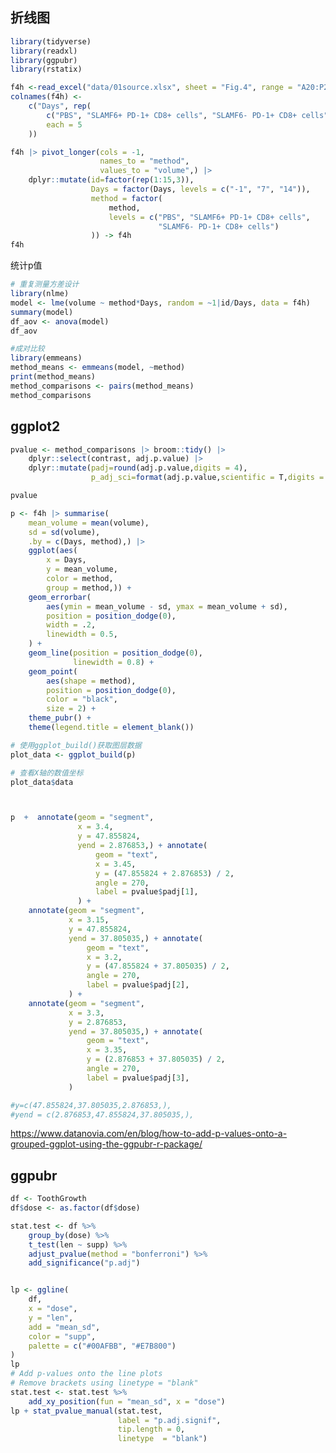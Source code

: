 

## 折线图

```r
library(tidyverse)
library(readxl)
library(ggpubr)
library(rstatix)
```



```r
f4h <-read_excel("data/01source.xlsx", sheet = "Fig.4", range = "A20:P23")
colnames(f4h) <-
    c("Days", rep(
        c("PBS", "SLAMF6+ PD-1+ CD8+ cells", "SLAMF6- PD-1+ CD8+ cells"),
        each = 5
    ))

f4h |> pivot_longer(cols = -1,
                    names_to = "method",
                    values_to = "volume",) |>
    dplyr::mutate(id=factor(rep(1:15,3)),
                  Days = factor(Days, levels = c("-1", "7", "14")),
                  method = factor(
                      method,
                      levels = c("PBS", "SLAMF6+ PD-1+ CD8+ cells",
                                 "SLAMF6- PD-1+ CD8+ cells")
                  )) -> f4h
f4h
```

统计p值

```r
# 重复测量方差设计
library(nlme)
model <- lme(volume ~ method*Days, random = ~1|id/Days, data = f4h)
summary(model)
df_aov <- anova(model)
df_aov

#成对比较
library(emmeans)
method_means <- emmeans(model, ~method)  
print(method_means)  
method_comparisons <- pairs(method_means)  
method_comparisons
```

## ggplot2

```r
pvalue <- method_comparisons |> broom::tidy() |> 
    dplyr::select(contrast, adj.p.value) |> 
    dplyr::mutate(padj=round(adj.p.value,digits = 4),
                  p_adj_sci=format(adj.p.value,scientific = T,digits = 4))

pvalue

p <- f4h |> summarise(
    mean_volume = mean(volume),
    sd = sd(volume),
    .by = c(Days, method),) |>
    ggplot(aes(
        x = Days,
        y = mean_volume,
        color = method,
        group = method,)) +
    geom_errorbar(
        aes(ymin = mean_volume - sd, ymax = mean_volume + sd),
        position = position_dodge(0),
        width = .2,
        linewidth = 0.5,
    ) +
    geom_line(position = position_dodge(0),
              linewidth = 0.8) +
    geom_point(
        aes(shape = method),
        position = position_dodge(0),
        color = "black",
        size = 2) +
    theme_pubr() +
    theme(legend.title = element_blank())

# 使用ggplot_build()获取图层数据
plot_data <- ggplot_build(p)

# 查看X轴的数值坐标
plot_data$data



p  +  annotate(geom = "segment",
               x = 3.4,
               y = 47.855824,
               yend = 2.876853,) + annotate(
                   geom = "text",
                   x = 3.45,
                   y = (47.855824 + 2.876853) / 2,
                   angle = 270,
                   label = pvalue$padj[1],
               ) +
    annotate(geom = "segment",
             x = 3.15,
             y = 47.855824,
             yend = 37.805035,) + annotate(
                 geom = "text",
                 x = 3.2,
                 y = (47.855824 + 37.805035) / 2,
                 angle = 270,
                 label = pvalue$padj[2],
             ) +
    annotate(geom = "segment",
             x = 3.3,
             y = 2.876853,
             yend = 37.805035,) + annotate(
                 geom = "text",
                 x = 3.35,
                 y = (2.876853 + 37.805035) / 2,
                 angle = 270,
                 label = pvalue$padj[3],
             )

#y=c(47.855824,37.805035,2.876853,),
#yend = c(2.876853,47.855824,37.805035,),
```

<https://www.datanovia.com/en/blog/how-to-add-p-values-onto-a-grouped-ggplot-using-the-ggpubr-r-package/>

## ggpubr

```r
df <- ToothGrowth
df$dose <- as.factor(df$dose)

stat.test <- df %>%
    group_by(dose) %>%
    t_test(len ~ supp) %>%
    adjust_pvalue(method = "bonferroni") %>%
    add_significance("p.adj")


lp <- ggline(
    df,
    x = "dose",
    y = "len",
    add = "mean_sd",
    color = "supp",
    palette = c("#00AFBB", "#E7B800")
)
lp
# Add p-values onto the line plots
# Remove brackets using linetype = "blank"
stat.test <- stat.test %>%
    add_xy_position(fun = "mean_sd", x = "dose")
lp + stat_pvalue_manual(stat.test,
                        label = "p.adj.signif",
                        tip.length = 0,
                        linetype  = "blank")
```
